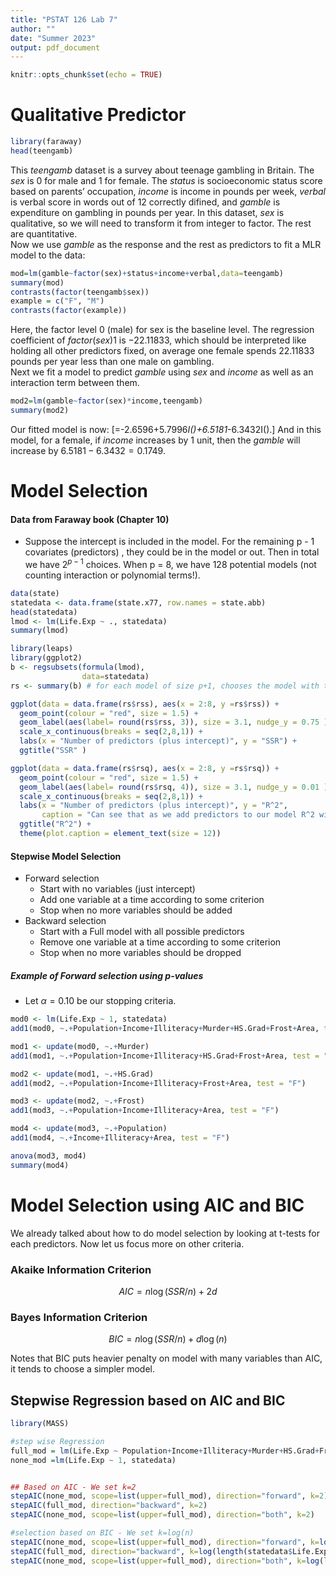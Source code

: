 ```yaml
---
title: "PSTAT 126 Lab 7"
author: ""
date: "Summer 2023"
output: pdf_document
---
```


```r
knitr::opts_chunk$set(echo = TRUE)
```

# Qualitative Predictor
```r
library(faraway)
head(teengamb)
```
This $teengamb$ dataset is a survey about teenage gambling in Britain. The $sex$ is $0$ for male and $1$ for female. The $status$ is socioeconomic status score based on parents' occupation, $income$ is income in pounds per week, $verbal$ is verbal score in words out of $12$ correctly difined, and $gamble$ is expenditure on gambling in pounds per year. In this dataset, $sex$ is qualitative, so we will need to transform it from integer to factor. The rest are quantitative. \
Now we use $gamble$ as the response and the rest as predictors to fit a MLR model to the data: \
```r
mod=lm(gamble~factor(sex)+status+income+verbal,data=teengamb)
summary(mod)
contrasts(factor(teengamb$sex))
example = c("F", "M")
contrasts(factor(example))
```
Here, the factor level $0$ (male) for sex is the baseline level. The regression coefficient of $factor(sex)1$ is $-22.11833$, which should be interpreted like holding all other predictors fixed, on average one female spends $22.11833$ pounds per year less than one male on gambling. \
Next we fit a model to predict $gamble$ using $sex$ and $income$ as well as an interaction term between them. \
```r
mod2=lm(gamble~factor(sex)*income,teengamb)
summary(mod2)

```
Our fitted model is now: 
\[\hat{\text{gamble}}=-2.6596+5.7996*I(\text{sex=female})+6.5181*\text{income}-6.3432*\text{income}*I(\text{sex=female}).\]
And in this model, for a female, if $income$ increases by $1$ unit, then the $gamble$ will increase by $6.5181-6.3432=0.1749$. \

# Model Selection
#### Data from Faraway book (Chapter 10)

* Suppose the intercept is included in the model. For the remaining p - 1 covariates (predictors) , they could be in the model or out. Then in total we have $2^{p-1}$ choices. When p = 8, we have 128 potential models (not counting interaction or polynomial terms!).  


```r
data(state)
statedata <- data.frame(state.x77, row.names = state.abb)
head(statedata)
lmod <- lm(Life.Exp ~ ., statedata)
summary(lmod)
```

\newpage

```r
library(leaps)
library(ggplot2)
b <- regsubsets(formula(lmod),
                data=statedata)
rs <- summary(b) # for each model of size p+1, chooses the model with the lowest RSS value.

ggplot(data = data.frame(rs$rss), aes(x = 2:8, y =rs$rss)) +
  geom_point(colour = "red", size = 1.5) +
  geom_label(aes(label= round(rs$rss, 3)), size = 3.1, nudge_y = 0.75 ) +
  scale_x_continuous(breaks = seq(2,8,1)) +
  labs(x = "Number of predictors (plus intercept)", y = "SSR") +
  ggtitle("SSR" )

ggplot(data = data.frame(rs$rsq), aes(x = 2:8, y =rs$rsq)) +
  geom_point(colour = "red", size = 1.5) +
  geom_label(aes(label= round(rs$rsq, 4)), size = 3.1, nudge_y = 0.01 ) +
  scale_x_continuous(breaks = seq(2,8,1)) +
  labs(x = "Number of predictors (plus intercept)", y = "R^2",
       caption = "Can see that as we add predictors to our model R^2 will always increase and\nSSR will always decrease thus need other criteria to perform model selection.") +
  ggtitle("R^2") +
  theme(plot.caption = element_text(size = 12))

```


\newpage
#### Stepwise Model Selection

* Forward selection
  + Start with no variables (just intercept)
  + Add one variable at a time according to some criterion
  + Stop when no more variables should be added
* Backward selection
  + Start with a Full model with all possible predictors
  + Remove one variable at a time according to some criterion
  + Stop when no more variables should be dropped

##### Example of Forward selection using p-values
* Let $\alpha = 0.10$ be our stopping criteria. 

```r
mod0 <- lm(Life.Exp ~ 1, statedata)
add1(mod0, ~.+Population+Income+Illiteracy+Murder+HS.Grad+Frost+Area, test = "F")

mod1 <- update(mod0, ~.+Murder)
add1(mod1, ~.+Population+Income+Illiteracy+HS.Grad+Frost+Area, test = "F")

mod2 <- update(mod1, ~.+HS.Grad)
add1(mod2, ~.+Population+Income+Illiteracy+Frost+Area, test = "F")

mod3 <- update(mod2, ~.+Frost)
add1(mod3, ~.+Population+Income+Illiteracy+Area, test = "F")

mod4 <- update(mod3, ~.+Population)
add1(mod4, ~.+Income+Illiteracy+Area, test = "F")

anova(mod3, mod4)
summary(mod4)

```


# Model Selection using AIC  and BIC
We already talked about how to do model selection by looking at t-tests for each predictors. Now let us focus more on other criteria. 

### Akaike Information Criterion
$$AIC= n\log(SSR/n)+2d$$

### Bayes Information Criterion
$$BIC= n\log(SSR/n)+d\log(n)$$

Notes that BIC puts heavier penalty on model with many variables than AIC, it tends to choose a simpler model. 

## Stepwise Regression based on AIC and BIC

```r
library(MASS)         

#step wise Regression
full_mod = lm(Life.Exp ~ Population+Income+Illiteracy+Murder+HS.Grad+Frost+Area, statedata)
none_mod =lm(Life.Exp ~ 1, statedata)


## Based on AIC - We set k=2
stepAIC(none_mod, scope=list(upper=full_mod), direction="forward", k=2)  
stepAIC(full_mod, direction="backward", k=2)
stepAIC(none_mod, scope=list(upper=full_mod), direction="both", k=2)

#selection based on BIC - We set k=log(n)
stepAIC(none_mod, scope=list(upper=full_mod), direction="forward", k=log(length(statedata$Life.Exp)))
stepAIC(full_mod, direction="backward", k=log(length(statedata$Life.Exp)))
stepAIC(none_mod, scope=list(upper=full_mod), direction="both", k=log(length(statedata$Life.Exp)))

```
